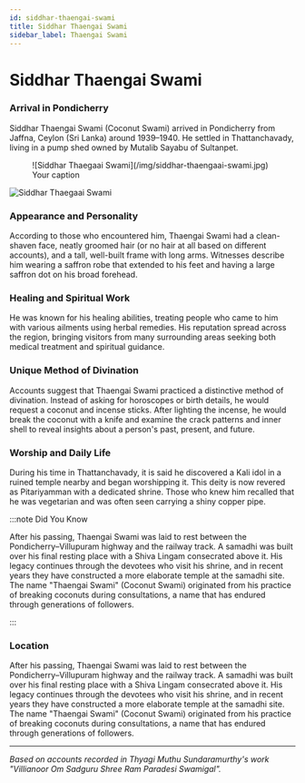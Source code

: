 ```yaml
---
id: siddhar-thaengai-swami
title: Siddhar Thaengai Swami
sidebar_label: Thaengai Swami
---
```


# Siddhar Thaengai Swami

### Arrival in Pondicherry

Siddhar Thaengai Swami (Coconut Swami) arrived in Pondicherry from Jaffna, Ceylon (Sri Lanka) around 1939–1940. He settled in Thattanchavady, living in a pump shed owned by Mutalib Sayabu of Sultanpet.

<figure>
![Siddhar Thaegaai Swami](/img/siddhar-thaengaai-swami.jpg)
<figcaption>Your caption</figcaption>
</figure>


![Siddhar Thaegaai Swami](/img/siddhar-thaengaai-swami.jpg)


### Appearance and Personality

According to those who encountered him, Thaengai Swami had a clean-shaven face, neatly groomed hair (or no hair at all based on different accounts), and a tall, well-built frame with long arms. Witnesses describe him wearing a saffron robe that extended to his feet and having a large saffron dot on his broad forehead.

### Healing and Spiritual Work

He was known for his healing abilities, treating people who came to him with various ailments using herbal remedies. His reputation spread across the region, bringing visitors from many surrounding areas seeking both medical treatment and spiritual guidance.

### Unique Method of Divination

Accounts suggest that Thaengai Swami practiced a distinctive method of divination. Instead of asking for horoscopes or birth details, he would request a coconut and incense sticks. After lighting the incense, he would break the coconut with a knife and examine the crack patterns and inner shell to reveal insights about a person's past, present, and future.

### Worship and Daily Life

During his time in Thattanchavady, it is said he discovered a Kali idol in a ruined temple nearby and began worshipping it. This deity is now revered as Pitariyamman with a dedicated shrine. Those who knew him recalled that he was vegetarian and was often seen carrying a shiny copper pipe.


:::note Did You Know

After his passing, Thaengai Swami was laid to rest between the Pondicherry–Villupuram highway and the railway track. A samadhi was built over his final resting place with a Shiva Lingam consecrated above it. His legacy continues through the devotees who visit his shrine, and in recent years they have constructed a more elaborate temple at the samadhi site. The name "Thaengai Swami" (Coconut Swami) originated from his practice of breaking coconuts during consultations, a name that has endured through generations of followers.

:::

### Location

After his passing, Thaengai Swami was laid to rest between the Pondicherry–Villupuram highway and the railway track. A samadhi was built over his final resting place with a Shiva Lingam consecrated above it. His legacy continues through the devotees who visit his shrine, and in recent years they have constructed a more elaborate temple at the samadhi site. The name "Thaengai Swami" (Coconut Swami) originated from his practice of breaking coconuts during consultations, a name that has endured through generations of followers.


---

*Based on accounts recorded in Thyagi Muthu Sundaramurthy's work "Villianoor Om Sadguru Shree Ram Paradesi Swamigal".*






<ImageWithLightbox img="/img/exampleimg.png" />
<ImageWithLightbox img="/img/siddhar-thaengaai-swami.jpg" />

<HeartButton />
